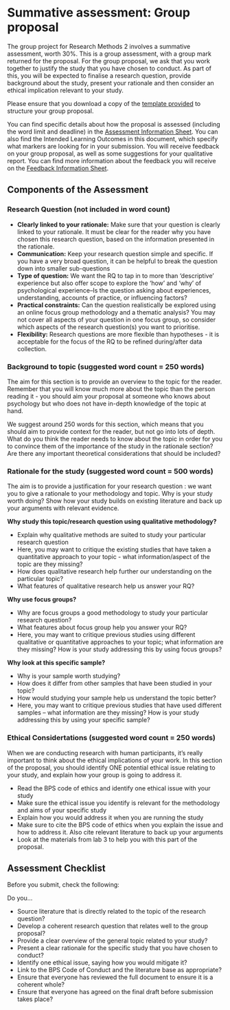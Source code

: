 # Summative assessment: Group proposal

The group project for Research Methods 2 involves a summative assessment, worth 30%. This is a group assessment, with a group mark returned for the proposal. For the group proposal, we ask that you work together to justify the study that you have chosen to conduct. As part of this, you will be expected to finalise a research question, provide background about the study, present your rationale and then consider an ethical implication relevant to your study. 

Please ensure that you download a copy of the [template provided](https://gla-my.sharepoint.com/:w:/g/personal/ashley_robertson_glasgow_ac_uk/ET1LYxgoh45MmKwGd8RDvd4BSwnVG6OS83xf3NM6YkEn3g?e=o4B5Gt) to structure your group proposal.

You can find specific details about how the proposal is assessed (including the word limit and deadline) in the [Assessment Information Sheet](https://sway.office.com/24HjN5qL393jGIG2?ref=Link). You can also find the Intended Learning Outcomes in this document, which specify what markers are looking for in your submission. You will receive feedback on your group proposal, as well as some suggestions for your qualitative report. You can find more information about the feedback you will receive on the [Feedback Information Sheet](https://sway.office.com/XHL26aTK3Ack9KsA?ref=Link).

## Components of the Assessment 

### Research Question (not included in word count)

- **Clearly linked to your rationale:** Make sure that your question is clearly linked to your rationale. It must be clear for the reader why you have chosen this research question, based on the information presented in the rationale. 
- **Communication:** Keep your research question simple and specific. If you have a very broad question, it can be helpful to break the question down into smaller sub-questions   
- **Type of question:**  We want the RQ to tap in to more than ‘descriptive’ experience but also offer scope to explore the ‘how’ and ‘why’ of psychological experience–Is the question asking about experiences, understanding, accounts of practice, or influencing factors?  
- **Practical constraints:** Can the question realistically be explored using an online focus group methodology and a thematic analysis? You may not cover all aspects of your question in one focus group, so consider which aspects of the research question(s) you want to prioritise.   
- **Flexibility:** Research questions are more flexible than hypotheses - it is acceptable for the focus of the RQ to be refined during/after data collection.  


### Background to topic (suggested word count = 250 words)

The aim for this section is to provide an overview to the topic for the reader. Remember that you will know much more about the topic than the person reading it - you should aim your proposal at someone who knows about psychology but who does not have in-depth knowledge of the topic at hand. 

We suggest around 250 words for this section, which means that you should aim to provide context for the reader, but not go into lots of depth. What do you think the reader needs to know about the topic in order for you to convince them of the importance of the study in the rationale section? Are there any important theoretical considerations that should be included? 

### Rationale for the study (suggested word count = 500 words)

The aim is to provide a justification for your research question : we want you to give a rationale to your methodology and topic. Why is your study worth doing? Show how your study builds on existing literature and back up your arguments with relevant evidence.

**Why study this topic/research question using qualitative methodology?**

- Explain why qualitative methods are suited to study your particular research question
- Here, you may want to critique the existing studies that have taken a quantitative approach to your topic - what information/aspect of the topic are they missing? 
- How does qualitative research help further our understanding on the particular topic?
- What features of qualitative research help us answer your RQ?

**Why use focus groups?**

- Why are focus groups a good methodology to study your particular research question?
- What features about focus group help you answer your RQ?
- Here, you may want to critique previous studies using different qualitative or quantitative approaches to your topic; what information are they missing? How is your study addressing this by using focus groups?

**Why look at this specific sample?**

- Why is your sample worth studying?
- How does it differ from other samples that have been studied in your topic?
- How would studying your sample help us understand the topic better?
- Here, you may want to critique previous studies that have used different samples – what information are they missing? How is your study addressing this by using your specific sample?


### Ethical Considertations (suggested word count = 250 words)

When we are conducting research with human participants, it’s really important to think about the ethical implications of your work. In this section of the proposal, you should identify ONE potential ethical issue relating to your study, and explain how your group is going to address it.

- Read the BPS code of ethics and identify one ethical issue with your study
- Make sure the ethical issue you identify is relevant for the methodology and aims of your specific study
- Explain how you would address it when you are running the study
- Make sure to cite the BPS code of ethics when you explain the issue and how to address it. Also cite relevant literature to back up your arguments
- Look at the materials from lab 3 to help you with this part of the proposal. 

## Assessment Checklist

Before you submit, check the following:

Do you...

- Source literature that is directly related to the topic of the research question? 
- Develop a coherent research question that relates well to the group proposal? 
- Provide a clear overview of the general topic related to your study? 
- Present a clear rationale for the specific study that you have chosen to conduct?  
- Identify one ethical issue, saying how you would mitigate it?
- Link to the BPS Code of Conduct and the literature base as appropriate?
- Ensure that everyone has reviewed the full document to ensure it is a coherent whole?
- Ensure that everyone has agreed on the final draft before submission takes place?